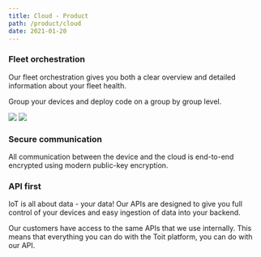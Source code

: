 ```yaml
---
title: Cloud - Product
path: /product/cloud
date: 2021-01-20
---
```



<HorizontalBlock theme={whiteBlueTheme}>
<HorizontalBlockItem>

### Fleet orchestration

Our fleet orchestration gives you both a clear overview and detailed information
about your fleet health.

Group your devices and deploy code on a group by group level.

</HorizontalBlockItem>
<HorizontalBlockItem centered>
<img class="graphic" src={orchestrationSvg} />
</HorizontalBlockItem>
</HorizontalBlock>

<HorizontalBlock theme={greyBlueTheme}>
<HorizontalBlockItem centered>
<img class="graphic" src={secureCommunicationSvg} />
</HorizontalBlockItem>
<HorizontalBlockItem>

### Secure communication

All communication between the device and the cloud is end-to-end encrypted using
modern public-key encryption.

</HorizontalBlockItem>
</HorizontalBlock>

<HorizontalBlock theme={whiteBlueTheme}>
<HorizontalBlockItem>

### API first

IoT is all about data - your data! Our APIs are designed to give you full
control of your devices and easy ingestion of data into your backend.

Our customers have access to the same APIs that we use internally. This means
that everything you can do with the Toit platform, you can do with our API.

</HorizontalBlockItem>
<HorizontalBlockItem>

</HorizontalBlockItem>
</HorizontalBlock>
